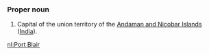 ===Proper noun===
#Capital of the union territory of the [[Andaman and Nicobar Islands]] ([[India]]).

[[nl:Port Blair]]